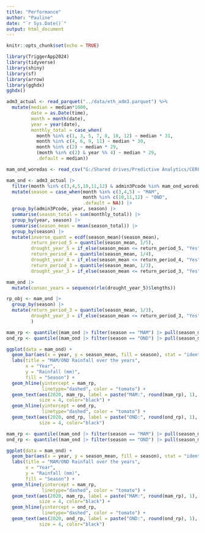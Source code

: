 ```yaml
---
title: "Performance"
author: "Pauline"
date: "`r Sys.Date()`"
output: html_document
---
```


```r
knitr::opts_chunk$set(echo = TRUE)
```

```r
library(TriggerApp2024)
library(tidyverse)
library(shiny)
library(sf)
library(arrow)
library(gghdx)
gghdx()

adm3_actual <- read_parquet("../data/eth_adm3.parquet") %>%
  mutate(median = median*1000,
         date = as.Date(time),
         month = month(date),
         year = year(date),
         monthly_total = case_when(
           month %in% c(1, 3, 5, 7, 8, 10, 12) ~ median * 31,
           month %in% c(4, 6, 9, 11) ~ median * 30,
           month %in% c(2) ~ median * 29,
           (month %in% c(2) & year %% 4) ~ median * 29,
           .default = median))

mam_ond_woredas <- read_csv("G:/Shared drives/Predictive Analytics/CERF Anticipatory Action/Ethiopia/2024/Trigger Development/mam_ond_woredas.csv")
```


```r
mam_ond <- adm3_actual |>
  filter(month %in% c(3,4,5,10,11,12) & admin3Pcode %in% mam_ond_woredas$admin3Pcode) |>
  mutate(season = case_when(month %in% c(3,4,5) ~ "MAM",
                            month %in% c(10,11,12) ~ "OND",
                            .default = NA)) |>
  group_by(admin3Pcode, year, season) |>
  summarise(season_total = sum(monthly_total)) |>
  group_by(year, season) |>
  summarise(season_mean = mean(season_total)) |>
  group_by(season) |>
  mutate(inverse_quant = ecdf(season_mean)(season_mean), 
         return_period_5 = quantile(season_mean, 1/5),
         drought_year_5 = if_else(season_mean <= return_period_5, "Yes", "No"),
         return_period_4 = quantile(season_mean, 1/4),
         drought_year_4 = if_else(season_mean <= return_period_4, "Yes", "No"),
         return_period_3 = quantile(season_mean, 1/3),
         drought_year_3 = if_else(season_mean <= return_period_3, "Yes", "No"))

```
```r
mam_ond |>
  mutate(consec_years = sequence(rle(drought_year_5)$lengths))

```


```r
rp_obj <- mam_ond |>
  group_by(season) |>
  mutate(return_period_3 = quantile(season_mean, 1/3),
         drought_year_3 = if_else(season_mean <= return_period_3, "Yes", "No"),
         )
```


```r
mam_rp <- quantile((mam_ond |> filter(season == "MAM") |> pull(season_mean)), 0.2)
ond_rp <- quantile((mam_ond |> filter(season == "OND") |> pull(season_mean)), 0.2)

ggplot(data = mam_ond) +
  geom_bar(aes(x = year, y = season_mean, fill = season), stat = "identity", position = "dodge") +
  labs(title = "MAM/OND Rainfall over the years",
       x = "Year",
       y = "Rainfall (mm)",
       fill = "Season") +
  geom_hline(yintercept = mam_rp, 
             linetype="dashed", color = "tomato") +
  geom_text(aes(2020, mam_rp, label = paste("MAM:", round(mam_rp), 1), vjust = -1), 
            size = 4, color="black") +
  geom_hline(yintercept = ond_rp, 
             linetype="dashed", color = "tomato") +
  geom_text(aes(2020, ond_rp, label = paste("OND:", round(ond_rp), 1), vjust = -1), 
            size = 4, color="black")
```


```r
mam_rp <- quantile((mam_ond |> filter(season == "MAM") |> pull(season_mean)), 1/3)
ond_rp <- quantile((mam_ond |> filter(season == "OND") |> pull(season_mean)), 1/3)

ggplot(data = mam_ond) +
  geom_bar(aes(x = year, y = season_mean, fill = season), stat = "identity", position = "dodge") +
  labs(title = "MAM/OND Rainfall over the years",
       x = "Year",
       y = "Rainfall (mm)",
       fill = "Season") +
  geom_hline(yintercept = mam_rp, 
             linetype="dashed", color = "tomato") +
  geom_text(aes(2020, mam_rp, label = paste("MAM:", round(mam_rp), 1), vjust = -1), 
            size = 4, color="black") +
  geom_hline(yintercept = ond_rp, 
             linetype="dashed", color = "tomato") +
  geom_text(aes(2020, ond_rp, label = paste("OND:", round(ond_rp), 1), vjust = -1), 
            size = 4, color="black")
```